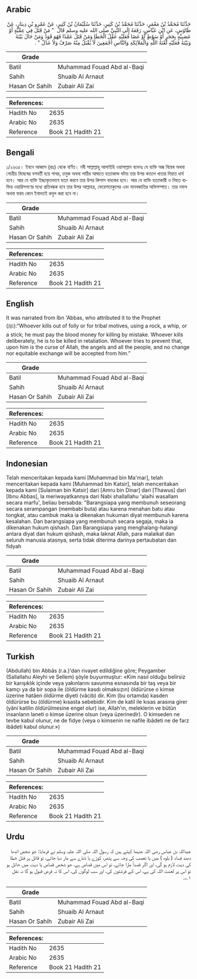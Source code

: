 ## Arabic


<div dir="rtl" lang="ar" style={{fontSize:'larger',backgroundColor:'#f8f9fa',padding:20}}>
حَدَّثَنَا مُحَمَّدُ بْنُ مَعْمَرٍ، حَدَّثَنَا مُحَمَّدُ بْنُ كَثِيرٍ، حَدَّثَنَا سُلَيْمَانُ بْنُ كَثِيرٍ، عَنْ عَمْرِو بْنِ دِينَارٍ، عَنْ طَاوُسٍ، عَنِ ابْنِ عَبَّاسٍ، رَفَعَهُ إِلَى النَّبِيِّ صلى الله عليه وسلم قَالَ ‏ "‏ مَنْ قَتَلَ فِي عِمِّيَّةٍ أَوْ عَصَبِيَّةٍ بِحَجَرٍ أَوْ سَوْطٍ أَوْ عَصًا فَعَلَيْهِ عَقْلُ الْخَطَإِ وَمَنْ قَتَلَ عَمْدًا فَهُوَ قَوَدٌ وَمَنْ حَالَ بَيْنَهُ وَبَيْنَهُ فَعَلَيْهِ لَعْنَةُ اللَّهِ وَالْمَلاَئِكَةِ وَالنَّاسِ أَجْمَعِينَ لاَ يُقْبَلُ مِنْهُ صَرْفٌ وَلاَ عَدْلٌ ‏"‏ ‏.‏
</div>
<div style={{backgroundColor:'#f8f9fa',padding:20, marginBottom: 10}}><table> <thead> <tr> <th>Grade</th> <th></th> </tr> </thead> <tbody> <tr><td>Batil</td><td>Muhammad Fouad Abd al-Baqi</td></tr><tr><td>Sahih</td><td>Shuaib Al Arnaut</td></tr><tr><td>Hasan Or Sahih</td><td>Zubair Ali Zai</td></tr></tbody></table><table> <thead> <tr> <th>References:</th> <th></th> </tr> </thead> <tbody><tr><td>Hadith No</td><td>2635</td></tr><tr><td>Arabic No</td><td>2635</td></tr><tr><td>Reference</td><td>Book 21 Hadith 21</td></tr></tbody></table></div>

## Bengali


<div dir="ltr" lang="bn" style={{fontSize:'larger',backgroundColor:'#f8f9fa',padding:20}}>
১/২৬৩৫। ইবনে আব্বাস (রাঃ) থেকে বর্ণিত। নবী সাল্লাল্লাহু আলাইহি ওয়াসাল্লাম বলেনঃ যে ব্যক্তি অন্ধ বিদ্বেষ অথবা গোত্রীয় বিদ্বেষের বশবর্তী হয়ে পাথর, চাবুক অথবা লাঠির আঘাতে হত্যাকান্ড ঘটায় তার উপর কতলে খাতার দিয়াত ধার্য হবে। আর যে ব্যক্তি ইচ্ছাকৃতভাবে হত্যা করবে তার উপর কিসাস বাধ্যকর হবে। আর যে ব্যক্তি হত্যাকারী ও নিহত ব্যক্তির ওয়ারিসগণের মধ্যে প্রতিবন্ধক হবে তার উপর আল্লাহর, ফেরেশতাকুলের এবং মানবজাতির অভিসম্পাত। তার নফল অথবা ফরয কোন ইবাদতই কবুল করা হবে না।
</div>
<div style={{backgroundColor:'#f8f9fa',padding:20, marginBottom: 10}}><table> <thead> <tr> <th>Grade</th> <th></th> </tr> </thead> <tbody> <tr><td>Batil</td><td>Muhammad Fouad Abd al-Baqi</td></tr><tr><td>Sahih</td><td>Shuaib Al Arnaut</td></tr><tr><td>Hasan Or Sahih</td><td>Zubair Ali Zai</td></tr></tbody></table><table> <thead> <tr> <th>References:</th> <th></th> </tr> </thead> <tbody><tr><td>Hadith No</td><td>2635</td></tr><tr><td>Arabic No</td><td>2635</td></tr><tr><td>Reference</td><td>Book 21 Hadith 21</td></tr></tbody></table></div>

## English


<div dir="ltr" lang="en" style={{fontSize:'larger',backgroundColor:'#f8f9fa',padding:20}}>
It was narrated from Ibn 'Abbas, who attributed it to the Prophet (ﷺ):“Whoever kills out of folly or for tribal motives, using a rock, a whip, or a stick; he must pay the blood money for killing by mistake. Whoever kills deliberately, he is to be killed in retaliation. Whoever tries to prevent that, upon him is the curse of Allah, the angels and all the people, and no change nor equitable exchange will be accepted from him.”
</div>
<div style={{backgroundColor:'#f8f9fa',padding:20, marginBottom: 10}}><table> <thead> <tr> <th>Grade</th> <th></th> </tr> </thead> <tbody> <tr><td>Batil</td><td>Muhammad Fouad Abd al-Baqi</td></tr><tr><td>Sahih</td><td>Shuaib Al Arnaut</td></tr><tr><td>Hasan Or Sahih</td><td>Zubair Ali Zai</td></tr></tbody></table><table> <thead> <tr> <th>References:</th> <th></th> </tr> </thead> <tbody><tr><td>Hadith No</td><td>2635</td></tr><tr><td>Arabic No</td><td>2635</td></tr><tr><td>Reference</td><td>Book 21 Hadith 21</td></tr></tbody></table></div>

## Indonesian


<div dir="ltr" lang="id" style={{fontSize:'larger',backgroundColor:'#f8f9fa',padding:20}}>
Telah menceritakan kepada kami [Muhammad bin Ma'mar], telah menceritakan kepada kami [Muhammad bin Katsir], telah menceritakan kepada kami [Sulaiman bin Katsir] dari [Amru bin Dinar] dari [Thawus] dari [Ibnu Abbas], la meriwayatkannya dari Nabi shallallahu 'alaihi wasallam secara marfu', beliau bersabda: "Barangsiapa yang membunuh seseorang secara serampangan (membabi buta) atau karena menahan batu atau tongkat, atau cambuk maka ia dikenakan hukuman diyat membunuh karena kesalahan. Dan barangsiapa yang membunuh secara segaja, maka ia dikenakan hukum qishash. Dan Barangsiapa yang menghalang-halangi antara diyat dan hukum qishash, maka laknat Allah, para malaikat dan seluruh manusia atasnya, serta tidak diterima darinya pertaubatan dan fidyah
</div>
<div style={{backgroundColor:'#f8f9fa',padding:20, marginBottom: 10}}><table> <thead> <tr> <th>Grade</th> <th></th> </tr> </thead> <tbody> <tr><td>Batil</td><td>Muhammad Fouad Abd al-Baqi</td></tr><tr><td>Sahih</td><td>Shuaib Al Arnaut</td></tr><tr><td>Hasan Or Sahih</td><td>Zubair Ali Zai</td></tr></tbody></table><table> <thead> <tr> <th>References:</th> <th></th> </tr> </thead> <tbody><tr><td>Hadith No</td><td>2635</td></tr><tr><td>Arabic No</td><td>2635</td></tr><tr><td>Reference</td><td>Book 21 Hadith 21</td></tr></tbody></table></div>

## Turkish


<div dir="ltr" lang="tr" style={{fontSize:'larger',backgroundColor:'#f8f9fa',padding:20}}>
(Abdullah) bin Abbâs (r.a.)'dan rivayet edildiğine göre; Peygamber (Sallallahu Aleyhi ve Sellem) şöyle buyurmuştur: «Kim nasıl olduğu belirsiz bir karışıklık içinde veya yakınlarını savunma esnasında bir taş veya bir kamçı ya da bir sopa ile (öldürme kasdı olmaksızın) öldürürse o kimse üzerine hatâen öldürme diyeti (vâcib) dir. Kim (bu ortamda) kasden öldürürse bu (öldürme) kısasta sebebidir. Kim de katil ile kısas arasına girer (yâni katilin öldürülmesine engel olur) ise, Allah'ın, meleklerin ve bütün insanların laneti o kimse üzerine olsun (veya üzerinedir). O kimseden ne tevbe kabul olunur, ne de fidye (veya o kimsenin ne nafile ibâdeti ne de farz ibâdeti kabul olunur.»)
</div>
<div style={{backgroundColor:'#f8f9fa',padding:20, marginBottom: 10}}><table> <thead> <tr> <th>Grade</th> <th></th> </tr> </thead> <tbody> <tr><td>Batil</td><td>Muhammad Fouad Abd al-Baqi</td></tr><tr><td>Sahih</td><td>Shuaib Al Arnaut</td></tr><tr><td>Hasan Or Sahih</td><td>Zubair Ali Zai</td></tr></tbody></table><table> <thead> <tr> <th>References:</th> <th></th> </tr> </thead> <tbody><tr><td>Hadith No</td><td>2635</td></tr><tr><td>Arabic No</td><td>2635</td></tr><tr><td>Reference</td><td>Book 21 Hadith 21</td></tr></tbody></table></div>

## Urdu


<div dir="rtl" lang="ur" style={{fontSize:'larger',backgroundColor:'#f8f9fa',padding:20}}>
عبداللہ بن عباس رضی اللہ عنہما کہتے ہیں کہ رسول اللہ صلی اللہ علیہ وسلم نے فرمایا: جو شخص اندھا دھند فساد ( بلوہ ) میں یا تعصب کی وجہ سے پتھر، کوڑے یا ڈنڈے سے مار دیا جائے، تو قاتل پر قتل خطا کی دیت لازم ہو گی، اور اگر قصداً مارا جائے، تو اس میں قصاص ہے، جو شخص قصاص یا دیت میں حائل ہو تو اس پر لعنت اللہ کی ہے، اس کے فرشتوں کی، اور سب لوگوں کی، اس کا نہ فرض قبول ہو گا نہ نفل ۱؎۔
</div>
<div style={{backgroundColor:'#f8f9fa',padding:20, marginBottom: 10}}><table> <thead> <tr> <th>Grade</th> <th></th> </tr> </thead> <tbody> <tr><td>Batil</td><td>Muhammad Fouad Abd al-Baqi</td></tr><tr><td>Sahih</td><td>Shuaib Al Arnaut</td></tr><tr><td>Hasan Or Sahih</td><td>Zubair Ali Zai</td></tr></tbody></table><table> <thead> <tr> <th>References:</th> <th></th> </tr> </thead> <tbody><tr><td>Hadith No</td><td>2635</td></tr><tr><td>Arabic No</td><td>2635</td></tr><tr><td>Reference</td><td>Book 21 Hadith 21</td></tr></tbody></table></div>